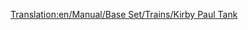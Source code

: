 [[Translation:en/Manual/Base Set/Trains/Kirby Paul Tank]]
{{en/Manual/Base Set/Trains/Trains|Cost=£8,203 ($16.462)
|Speed=64 kph (40 mph)
|Weight=47 t
|Power=300 hp (223 kW)
|Annual=£ 820 ($ 1.640)
|Designed=1929
|Lifespan=15
|Capacity=N/A
|Description=The Kirby-Paul Tank is among the engines available when the game starts. It's cheap and has very low speed and power. Upgrade away from these as soon as time and money permit it.
|Real-life=Collett Pannier Tank
}}